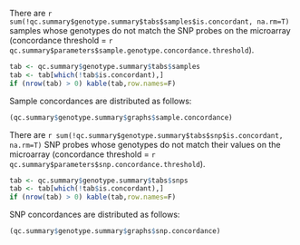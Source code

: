 There are
`r sum(!qc.summary$genotype.summary$tabs$samples$is.concordant, na.rm=T)`
samples whose genotypes do not match the SNP probes on the microarray
(concordance threshold = `r qc.summary$parameters$sample.genotype.concordance.threshold`).

```r

tab <- qc.summary$genotype.summary$tabs$samples
tab <- tab[which(!tab$is.concordant),]
if (nrow(tab) > 0) kable(tab,row.names=F)

```

Sample concordances are distributed as follows:
```r

(qc.summary$genotype.summary$graphs$sample.concordance)

```

There are
`r sum(!qc.summary$genotype.summary$tabs$snp$is.concordant, na.rm=T)`
SNP probes whose genotypes do not match their values on the microarray
(concordance threshold = `r qc.summary$parameters$snp.concordance.threshold`).

```r

tab <- qc.summary$genotype.summary$tabs$snps
tab <- tab[which(!tab$is.concordant),]
if (nrow(tab) > 0) kable(tab,row.names=F)

```

SNP concordances are distributed as follows:

```r

(qc.summary$genotype.summary$graphs$snp.concordance)

```

